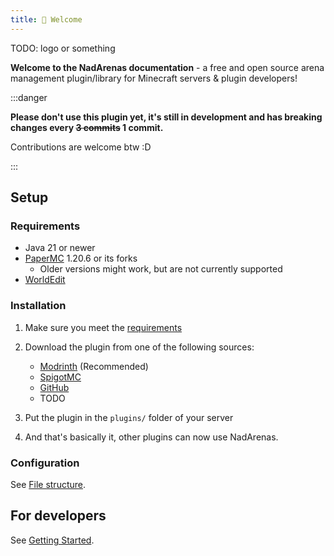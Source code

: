```yaml
---
title: 👋 Welcome
---
```



TODO: logo or something

**Welcome to the NadArenas documentation** - a free and open source arena management plugin/library for Minecraft servers & plugin developers!

:::danger

**Please don't use this plugin yet, it's still in development and has breaking changes every ~~3 commits~~ 1 commit.**

Contributions are welcome btw :D

:::

## Setup

### Requirements

- Java 21 or newer
- [PaperMC](https://papermc.io/downloads) 1.20.6 or its forks
    - Older versions might work, but are not currently supported
- [WorldEdit](https://modrinth.com/plugin/worldedit/versions?l=bukkit)

### Installation

<Steps>

1. Make sure you meet the [requirements](#requirements)

2. Download the plugin from one of the following sources:
    - [Modrinth](#) (Recommended)
    - [SpigotMC](#)
    - [GitHub](https://github.com/Nadwey/NadArenas/releases)
    - TODO

3. Put the plugin in the `plugins/` folder of your server

4. And that's basically it, other plugins can now use NadArenas.

</Steps>

### Configuration

See [File structure](/configuration/file-structure).

## For developers

See [Getting Started](/developers/getting-started).
